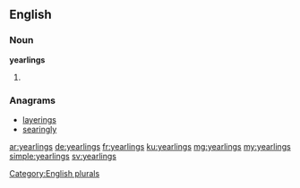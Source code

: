 ==English==

===Noun===
'''yearlings'''

# {{plural of|yearling}}

===Anagrams===
* [[layerings#English|layerings]]
* [[searingly#English|searingly]]

[[Category:English plurals]]

[[ar:yearlings]]
[[de:yearlings]]
[[fr:yearlings]]
[[ku:yearlings]]
[[mg:yearlings]]
[[my:yearlings]]
[[simple:yearlings]]
[[sv:yearlings]]